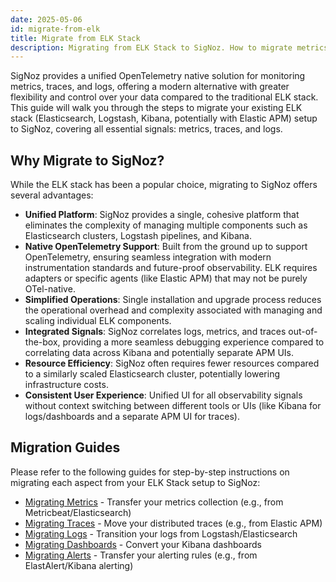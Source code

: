 ```yaml
---
date: 2025-05-06
id: migrate-from-elk
title: Migrate from ELK Stack
description: Migrating from ELK Stack to SigNoz. How to migrate metrics, traces, and logs from Elasticsearch, Logstash, and Kibana to SigNoz.
---
```


SigNoz provides a unified OpenTelemetry native solution for monitoring metrics, traces, and logs, offering a modern alternative with greater flexibility and control over your data compared to the traditional ELK stack. This guide will walk you through the steps to migrate your existing ELK stack (Elasticsearch, Logstash, Kibana, potentially with Elastic APM) setup to SigNoz, covering all essential signals: metrics, traces, and logs.

## Why Migrate to SigNoz?

While the ELK stack has been a popular choice, migrating to SigNoz offers several advantages:

-   **Unified Platform**: SigNoz provides a single, cohesive platform that eliminates the complexity of managing multiple components such as Elasticsearch clusters, Logstash pipelines, and Kibana.
-   **Native OpenTelemetry Support**: Built from the ground up to support OpenTelemetry, ensuring seamless integration with modern instrumentation standards and future-proof observability. ELK requires adapters or specific agents (like Elastic APM) that may not be purely OTel-native.
-   **Simplified Operations**: Single installation and upgrade process reduces the operational overhead and complexity associated with managing and scaling individual ELK components.
-   **Integrated Signals**: SigNoz correlates logs, metrics, and traces out-of-the-box, providing a more seamless debugging experience compared to correlating data across Kibana and potentially separate APM UIs.
-   **Resource Efficiency**: SigNoz often requires fewer resources compared to a similarly scaled Elasticsearch cluster, potentially lowering infrastructure costs.
-   **Consistent User Experience**: Unified UI for all observability signals without context switching between different tools or UIs (like Kibana for logs/dashboards and a separate APM UI for traces).

## Migration Guides

Please refer to the following guides for step-by-step instructions on migrating each aspect from your ELK Stack setup to SigNoz:

-   [Migrating Metrics](https://signoz.io/docs/migration/migrate-from-elk/metrics) - Transfer your metrics collection (e.g., from Metricbeat/Elasticsearch)
-   [Migrating Traces](https://signoz.io/docs/migration/migrate-from-elk/traces) - Move your distributed traces (e.g., from Elastic APM)
-   [Migrating Logs](https://signoz.io/docs/migration/migrate-from-elk/logs) - Transition your logs from Logstash/Elasticsearch
-   [Migrating Dashboards](https://signoz.io/docs/migration/migrate-from-elk/dashboards) - Convert your Kibana dashboards
-   [Migrating Alerts](https://signoz.io/docs/migration/migrate-from-elk/alerts) - Transfer your alerting rules (e.g., from ElastAlert/Kibana alerting)